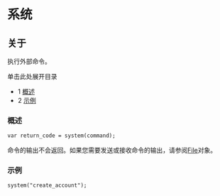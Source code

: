 # 系统

## 关于

执行外部命令。

单击此处展开目录

* 1 [概述](#synopsis)
* 2 [示例](#example)

### 概述

```xml
var return_code = system(command);
```

命令的输出不会返回。如果您需要发送或接收命令的输出，请参阅[File](https://wiki.freeswitch.org/wiki/File "File")对象。

### 示例

```xml
system("create_account");
```